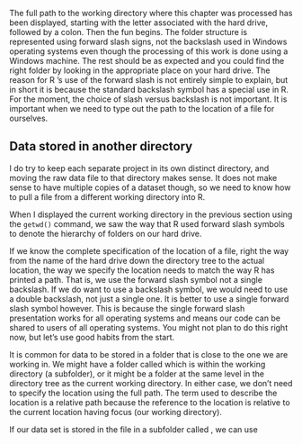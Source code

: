 The full path to the working directory where this chapter was processed
has been displayed, starting with the letter associated with the hard
drive, followed by a colon. Then the fun begins. The folder structure is
represented using forward slash signs, not the backslash used in Windows
operating systems even though the processing of this work is done using
a Windows machine. The rest should be as expected and you could find the
right folder by looking in the appropriate place on your hard drive. The
reason for R ’s use of the forward slash is not entirely simple to
explain, but in short it is because the standard backslash symbol has a
special use in R. For the moment, the choice of slash versus backslash
is not important. It is important when we need to type out the path to
the location of a file for ourselves.

## Data stored in another directory

I do try to keep each separate project in its own distinct directory,
and moving the raw data file to that directory makes sense. It does not
make sense to have multiple copies of a dataset though, so we need to
know how to pull a file from a different working directory into R.

When I displayed the current working directory in the previous section
using the `getwd()` command, we saw the way that R used forward
slash symbols to denote the hierarchy of folders on our hard drive.

If we know the complete specification of the location of a file, right
the way from the name of the hard drive down the directory tree to the
actual location, the way we specify the location needs to match the way
R has printed a path. That is, we use the forward slash symbol not a
single backslash. If we do want to use a backslash symbol, we would need
to use a double backslash, not just a single one. It is better to use a
single forward slash symbol however. This is because the single forward
slash presentation works for all operating systems and means our code
can be shared to users of all operating systems. You might not plan to
do this right now, but let’s use good habits from the start.

It is common for data to be stored in a folder that is close to the one
we are working in. We might have a folder called which is within the
working directory (a subfolder), or it might be a folder at the same
level in the directory tree as the current working directory. In either
case, we don’t need to specify the location using the full path. The
term used to describe the location is a relative path because the
reference to the location is relative to the current location having
focus (our working directory).

If our data set is stored in the file in a subfolder called , we can use 

